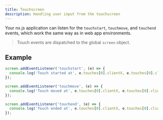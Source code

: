 ```yaml
---
title: Touchscreen
description: Handling user input from the touchscreen
---
```


Your nx.js application can listen for the `touchstart`, `touchmove`,
and `touchend` events, which work the same way as in web app environments.

> Touch events are dispatched to the global `screen` object.

## Example

```typescript
screen.addEventListener('touchstart', (e) => {
  console.log('Touch started at', e.touches[0].clientX, e.touches[0].clientY);
});

screen.addEventListener('touchmove', (e) => {
  console.log('Touch moved at', e.touches[0].clientX, e.touches[0].clientY);
});

screen.addEventListener('touchend', (e) => {
  console.log('Touch ended at', e.touches[0].clientX, e.touches[0].clientY);
});
```